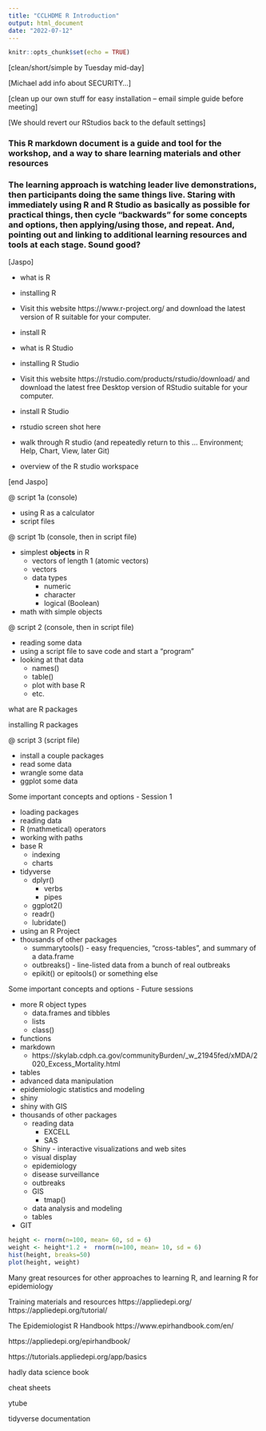 ```yaml
---
title: "CCLHDME R Introduction"
output: html_document
date: "2022-07-12"
---
```


```r
knitr::opts_chunk$set(echo = TRUE)
```


[clean/short/simple by Tuesday mid-day]

[Michael add info about SECURITY...]

[clean up our own stuff for easy installation -- email simple guide before meeting]

[We should revert our RStudios back to the default settings]


###  This R markdown document is a guide and tool for the workshop, and a way to share learning materials and other resources

###  The learning approach is watching leader live demonstrations, then participants doing the same things live.  Staring with immediately using R and R Studio as basically as possible for practical things, then cycle "backwards" for some concepts and options, then applying/using those, and repeat. And, pointing out and linking to additional learning resources and tools at each stage. Sound good? 



[Jaspo]

* what is R
* installing R
* Visit this website https://www.r-project.org/ and download the latest version of R suitable for your computer.
* install R


* what is R Studio
* installing R Studio
* Visit this website https://rstudio.com/products/rstudio/download/ and download the latest free Desktop version of RStudio suitable for your computer.
* install R Studio

* rstudio screen shot here

* walk through R studio (and repeatedly return to this ...  Environment; Help, Chart, View, later Git)
* overview of the R studio workspace

[end Jaspo]






@ script 1a (console)

* using R as a calculator
* script files

@ script 1b (console, then in script file)

* simplest **objects** in R
  * vectors of length 1 (atomic vectors) 
  * vectors
  * data types
    * numeric
    * character
    * logical (Boolean)
* math with simple objects    


@ script 2 (console, then in script file)

* reading some data
* using a script file to save code and start a "program"
* looking at that data
  * names()
  * table()
  * plot with base R
  * etc.
  
what are R packages

installing R packages

@ script 3 (script file)

* install a couple packages
* read some data
* wrangle some data
* ggplot some data



Some important concepts and options - Session 1

* loading packages
* reading data
* R (mathmetical) operators
* working with paths
* base R
  * indexing
  * charts
* tidyverse
  * dplyr()
    * verbs
    * pipes
  * ggplot2()
  * readr()
  * lubridate()
* using an R Project
* thousands of other packages
  * summarytools()  - easy frequencies, "cross-tables", and summary of a data.frame
  * outbreaks() - line-listed data from a bunch of real outbreaks
  * epikit() or epitools() or something else 


Some important concepts and options - Future sessions

* more R object types
  *  data.frames and tibbles
  *  lists 
  *  class()
* functions
* markdown
  * https://skylab.cdph.ca.gov/communityBurden/_w_21945fed/xMDA/2020_Excess_Mortality.html
* tables
* advanced data manipulation
* epidemiologic statistics and modeling
* shiny
* shiny with GIS
* thousands of other packages
  * reading data
    * EXCELL
     * SAS  
  * Shiny - interactive visualizations and web sites
  * visual display
  * epidemiology
  * disease surveillance
  * outbreaks
  * GIS
    * tmap()
  * data analysis and modeling
  * tables
* GIT


```r
height <- rnorm(n=100, mean= 60, sd = 6)
weight <- height*1.2 +  rnorm(n=100, mean= 10, sd = 6)
hist(height, breaks=50)
plot(height, weight)
```


Many great resources for other approaches to learning R, and learning R for epidemiology


Training materials and resources
https://appliedepi.org/
https://appliedepi.org/tutorial/

The Epidemiologist R Handbook
https://www.epirhandbook.com/en/


https://appliedepi.org/epirhandbook/

https://tutorials.appliedepi.org/app/basics

hadly data science book

cheat sheets

ytube

tidyverse documentation









